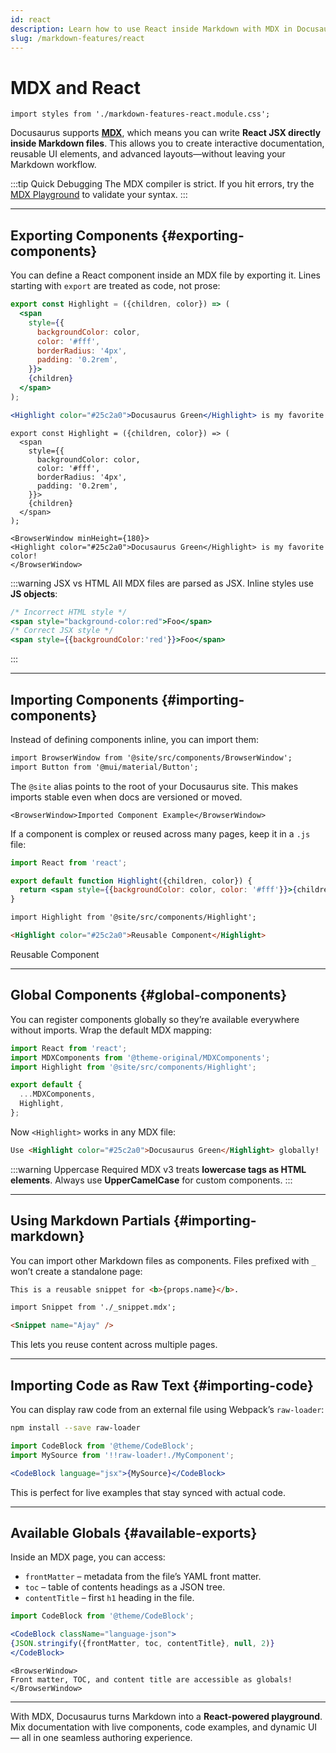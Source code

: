 ```yaml
---
id: react
description: Learn how to use React inside Markdown with MDX in Docusaurus.
slug: /markdown-features/react
---
```


# MDX and React

```mdx-code-block
import styles from './markdown-features-react.module.css';
```

Docusaurus supports **[MDX](https://mdxjs.com/)**, which means you can write **React JSX directly inside Markdown files**.
This allows you to create interactive documentation, reusable UI elements, and advanced layouts—without leaving your Markdown workflow.

:::tip Quick Debugging
The MDX compiler is strict. If you hit errors, try the [MDX Playground](https://mdxjs.com/playground/) to validate your syntax.
:::

---

## Exporting Components {#exporting-components}

You can define a React component inside an MDX file by exporting it.
Lines starting with `export` are treated as code, not prose:

```jsx
export const Highlight = ({children, color}) => (
  <span
    style={{
      backgroundColor: color,
      color: '#fff',
      borderRadius: '4px',
      padding: '0.2rem',
    }}>
    {children}
  </span>
);

<Highlight color="#25c2a0">Docusaurus Green</Highlight> is my favorite color!
```

```mdx-code-block
export const Highlight = ({children, color}) => (
  <span
    style={{
      backgroundColor: color,
      color: '#fff',
      borderRadius: '4px',
      padding: '0.2rem',
    }}>
    {children}
  </span>
);

<BrowserWindow minHeight={180}>
<Highlight color="#25c2a0">Docusaurus Green</Highlight> is my favorite color!
</BrowserWindow>
```

:::warning JSX vs HTML
All MDX files are parsed as JSX. Inline styles use **JS objects**:

```jsx
/* Incorrect HTML style */
<span style="background-color:red">Foo</span>
/* Correct JSX style */
<span style={{backgroundColor:'red'}}>Foo</span>
```

:::

---

## Importing Components {#importing-components}

Instead of defining components inline, you can import them:

```md
import BrowserWindow from '@site/src/components/BrowserWindow';
import Button from '@mui/material/Button';
```

The `@site` alias points to the root of your Docusaurus site.
This makes imports stable even when docs are versioned or moved.

```mdx-code-block
<BrowserWindow>Imported Component Example</BrowserWindow>
```

If a component is complex or reused across many pages, keep it in a `.js` file:

```jsx title="src/components/Highlight.js"
import React from 'react';

export default function Highlight({children, color}) {
  return <span style={{backgroundColor: color, color: '#fff'}}>{children}</span>;
}
```

```md title="docs/my-page.mdx"
import Highlight from '@site/src/components/Highlight';

<Highlight color="#25c2a0">Reusable Component</Highlight>
```

<BrowserWindow>
<Highlight color="#25c2a0">Reusable Component</Highlight>
</BrowserWindow>

---

## Global Components {#global-components}

You can register components globally so they’re available everywhere without imports.
Wrap the default MDX mapping:

```js title="src/theme/MDXComponents.js"
import React from 'react';
import MDXComponents from '@theme-original/MDXComponents';
import Highlight from '@site/src/components/Highlight';

export default {
  ...MDXComponents,
  Highlight,
};
```

Now `<Highlight>` works in any MDX file:

```md
Use <Highlight color="#25c2a0">Docusaurus Green</Highlight> globally!
```

:::warning Uppercase Required
MDX v3 treats **lowercase tags as HTML elements**. Always use **UpperCamelCase** for custom components.
:::

---

## Using Markdown Partials {#importing-markdown}

You can import other Markdown files as components.
Files prefixed with `_` won’t create a standalone page:

```md title="_snippet.mdx"
This is a reusable snippet for <b>{props.name}</b>.
```

```md
import Snippet from './_snippet.mdx';

<Snippet name="Ajay" />
```

This lets you reuse content across multiple pages.

---

## Importing Code as Raw Text {#importing-code}

You can display raw code from an external file using Webpack’s `raw-loader`:

```bash npm2yarn
npm install --save raw-loader
```

```jsx
import CodeBlock from '@theme/CodeBlock';
import MySource from '!!raw-loader!./MyComponent';

<CodeBlock language="jsx">{MySource}</CodeBlock>
```

This is perfect for live examples that stay synced with actual code.

---

## Available Globals {#available-exports}

Inside an MDX page, you can access:

* `frontMatter` – metadata from the file’s YAML front matter.
* `toc` – table of contents headings as a JSON tree.
* `contentTitle` – first `h1` heading in the file.

```jsx
import CodeBlock from '@theme/CodeBlock';

<CodeBlock className="language-json">
{JSON.stringify({frontMatter, toc, contentTitle}, null, 2)}
</CodeBlock>
```

```mdx-code-block
<BrowserWindow>
Front matter, TOC, and content title are accessible as globals!
</BrowserWindow>
```

---

With MDX, Docusaurus turns Markdown into a **React-powered playground**.
Mix documentation with live components, code examples, and dynamic UI—
all in one seamless authoring experience.